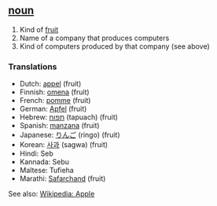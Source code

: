 ==[[noun]]==

#Kind of [[fruit]]
#Name of a company that produces computers
#Kind of computers produced by that company (see above)
===Translations===

*Dutch: [[appel]] (fruit)
*Finnish: [[omena]] (fruit)
*French: [[pomme]] (fruit)
*German: [[Apfel]] (fruit)
*Hebrew: [[תפוח]] (tapuach) (fruit)
*Spanish: [[manzana]] (fruit)
*Japanese: [[りんご]] (ringo) (fruit)
*Korean: [[사과]] (sagwa) (fruit)
*Hindi: Seb
*Kannada: Sebu
*Maltese: Tufieha
*Marathi: [[Safarchand]] (fruit)


See also: [http://www.wikipedia.org/wiki/Apple Wikipedia: Apple]